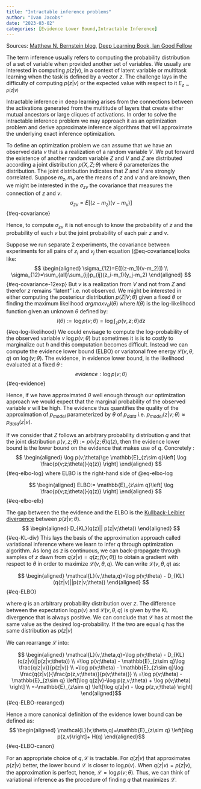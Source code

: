 ```yaml
---
title: "Intractable inference problems"
author: "Ivan Jacobs"
date: "2023-03-02"
categories: [Evidence Lower Bound,Intractable Inference]
---
```


Sources: [Matthew N. Bernstein blog](https://mbernste.github.io/posts/elbo/), [Deep Learning Book, Ian Good Fellow](https://www.deeplearningbook.org/)

The term inference usually refers to computing the probability distribution of a set of variable when provided another set of variables. We usually are interested in computing $p(z|v)$, in a context of latent variable or multitask learning when the task is defined by a vector $z$. The challenge lays in the difficulty of computing $p(z|v)$ or the expected value with respect to it $E_{z∼p(z|v)}$

Intractable inference in deep learning arises from the connections between the activations generated from the multitude of layers that create either mutual ancestors or large cliques of activations. In order to solve the intractable inference problem we may approach it as an optimization problem and derive approximate inference algorithms that will approximate the underlying exact inference optimization.

To define an optimization problem we can assume that we have an observed data $v$ that is a realization of a random variable $V$. We put forward the existence of another random variable $Z$ and $V$ and $Z$ are distributed according a joint distribution $p(X,Z;\theta)$ where $\theta$ parameterizes the distribution. The joint distribution indicates that $Z$ and $V$ are strongly correlated. Suppose $m_z,m_v$ are the means of $z$ and $v$ and are known, then we might be interested in the $\sigma_{zv}$ the covariance that measures the connection of $z$ and $v$. $$\sigma_{zv}=E[(z-m_z)(v-m_v)]$$ {#eq-covariance}

Hence, to compute $\sigma_{zv}$ it is not enough to know the probability of $z$ and the probability of each $v$ but the joint probability of each pair $z$ and $v$.

Suppose we run separate 2 experiments, the covariance between experiments for all pairs of $z_i$ and $v_j$ then equation (@eq-covariance)looks like:$$
\begin{aligned}
\sigma_{12}=E([(z-m_1)(v-m_2)]) 
\\
\sigma_{12}=\sum_{all}\sum_{ij}p_{ij}(z_i-m_1)(y_j-m_2)
\end{aligned}
$$ {#eq-covariance-12exp} 
But $v$ is a realization from $V$ and not from $Z$ and therefor $z$ remains "latent" i.e. not observed. We might be interested in either computing the posteriour distribution $p(Z|V;\theta)$ given a fixed $\theta$ or finding the maximum likelihood $argmaxv_{\theta}l(\theta)$ where $l(\theta)$ is the log-likelihood function given an unknown $\theta$ defined by: $$
l(\theta):=\log p(v;\theta)=\log\int_{z}p(v,z;\theta)dz
$$ {#eq-log-likelihood} We could envisage to compute the log-probability of the observed variable $v$ $\log p(v;\theta)$ but sometimes it is is to costly to marginalize out $h$ and this computation becomes difficult. Instead we can compute the evidence lower bound (ELBO) or variatonal free energy $\mathcal{L}(v,\theta,q)$ on $\log(v;\theta)$. The evidence, in evidence lower bound, is the likelihood evaluated at a fixed $\theta$ : $$
evidence:\log p(v;\theta)
$$ {#eq-evidence}

Hence, if we have approximated $\theta$ well enough through our optimization approach we would expect that the marginal probability of the observed variable $v$ will be high. The evidence thus quantifies the quality of the approximation of $p_{model}$ parameterized by $\theta$ of $p_{data}$ i.e. $p_{model}(z|v;\theta)\approx p_{data}(z|v)$.

If we consider that $Z$ follows an arbitrary probability distribution $q$ and that the joint distribution $p(v,z;\theta):=p(v|z;\theta)q(z)$, then the evidence lower bound is the lower bound on the evidence that makes use of $q$. Concretely : $$
\begin{aligned}
\log p(v;\theta)\ge \mathbb{E}_{z\sim q}\left[ \log \frac{p(v;z;\theta)}{q(z)} \right]
\end{aligned}
$$ {#eq-elbo-log} where ELBO is the right-hand side of @eq-elbo-log

$$
\begin{aligned}
ELBO:= \mathbb{E}_{z\sim q}\left[ \log \frac{p(v;z;\theta)}{q(z)} \right]
\end{aligned}
$$ {#eq-elbo-elb}

The gap between the the evidence and the ELBO is the [Kullback-Leibler divergence](https://en.wikipedia.org/wiki/Kullback%E2%80%93Leibler_divergence) between $p(z|v;\theta)$. $$
\begin{aligned}
D_{KL}(q(z)|| p(z|v;\theta))
\end{aligned}
$$ {#eq-KL-div} This lays the basis of the approximation approach called variational inference where we learn to infer $q$ through optimization algorithm. As long as $z$ is continuous, we can back-propagate through samples of $z$ dawn from $q(z|v)=q(z;f(v;\theta))$ to obtain a gradient with respect to $\theta$ in order to maximize $\mathcal{L}(v,\theta,q)$. We can write $\mathcal{L}(v,\theta,q)$ as:

$$
\begin{aligned}
\mathcal{L}(v,\theta,q)=\log p(v;\theta) - D_{KL}(q(z|v)||p(z|v;\theta))
\end{aligned}
$${#eq-ELBO}


where $q$ is an arbitrary probability distribution over $z$. The difference between the expectation $\log p(v)$ and $\mathcal{L}(v,\theta,q)$ is given by the KL divergence that is always positive. We can conclude that $\mathcal{L}$ has at most the same value as the desired log-probability. If the two are equal $q$ has the same distribution as $p(z|v)$

We can rearrange $\mathcal{L}$ into:

$$
\begin{aligned}
\mathcal{L}(v,\theta,q)=\log p(v;\theta) - D_{KL}(q(z|v)||p(z|v;\theta))
\\
=\log p(v;\theta) - \mathbb{E}_{z\sim q}\log \frac{q(z|v)}{p(z|v)}
\\
=\log p(v;\theta) - \mathbb{E}_{z\sim q}\log \frac{q(z|v)}{\frac{p(z,v;\theta)}{p(v;\theta)}}
\\
=\log p(v;\theta) - \mathbb{E}_{z\sim q} \left[\log q(z|v)-\log p(z,v;\theta) + \log p(v;\theta) \right]
\\
=-\mathbb{E}_{z\sim q} \left[\log q(z|v) - \log p(z,v;\theta) \right]
\end{aligned}$${#eq-ELBO-rearanged}

Hence a more canonical definition of the evidence lower bound can be defined as:
$$
\begin{aligned}
\mathcal{L}(v,\theta,q)=\mathbb{E}_{z\sim q} \left[\log p(z,v)\right]+ H(q)
\end{aligned}$${#eq-ELBO-canon}

For an appropriate choice of $q,\mathcal{L}$ is tractable. For $q(z|v)$ that approximates $p(z|v)$ better, the lower bound $\mathcal{L}$ is closer to $\log p(v)$. When $q(z|v)=p(z|v)$, the approximation is perfect, hence, $\mathcal{L}=\log p(v;\theta)$. Thus, we can think of variational inference as the procedure of finding $q$ that maximizes $\mathcal{L}$.
